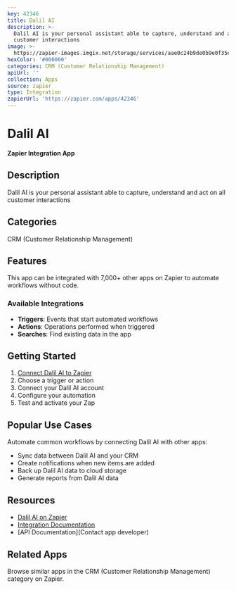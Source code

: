 ```yaml
---
key: 42346
title: Dalil AI
description: >-
  Dalil AI is your personal assistant able to capture, understand and act on all
  customer interactions
image: >-
  https://zapier-images.imgix.net/storage/services/aae0c24b9de0b9e0f35ee67f0a241fc3.png?auto=format%2Ccompress&ixlib=python-3.0.0&q=50
hexColor: '#000000'
categories: CRM (Customer Relationship Management)
apiUrl: ''
collection: Apps
source: zapier
type: Integration
zapierUrl: 'https://zapier.com/apps/42346'
---
```

# Dalil AI

**Zapier Integration App**

## Description

Dalil AI is your personal assistant able to capture, understand and act on all customer interactions

## Categories

CRM (Customer Relationship Management)

## Features

This app can be integrated with 7,000+ other apps on Zapier to automate workflows without code.

### Available Integrations

- **Triggers**: Events that start automated workflows
- **Actions**: Operations performed when triggered
- **Searches**: Find existing data in the app

## Getting Started

1. [Connect Dalil AI to Zapier](https://zapier.com/apps/42346)
2. Choose a trigger or action
3. Connect your Dalil AI account
4. Configure your automation
5. Test and activate your Zap

## Popular Use Cases

Automate common workflows by connecting Dalil AI with other apps:

- Sync data between Dalil AI and your CRM
- Create notifications when new items are added
- Back up Dalil AI data to cloud storage
- Generate reports from Dalil AI data

## Resources

- [Dalil AI on Zapier](https://zapier.com/apps/42346)
- [Integration Documentation](https://zapier.com/apps/42346/integrations)
- [API Documentation](Contact app developer)

## Related Apps

Browse similar apps in the CRM (Customer Relationship Management) category on Zapier.
